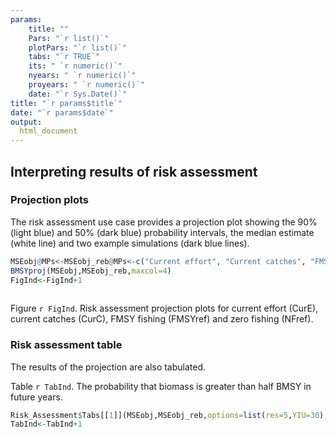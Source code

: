 ```yaml
---
params: 
    title: ""
    Pars: "`r list()`"
    plotPars: "`r list()`"
    tabs: "`r TRUE`"
    its: " `r numeric()`"
    nyears: " `r numeric()`"
    proyears: " `r numeric()`"
    date: "`r Sys.Date()`"
title: "`r params$title`"
date: "`r params$date`"
output:
  html_document
---
```




## Interpreting results of risk assessment

### Projection plots

The risk assessment use case provides a projection plot showing the 90% (light blue) and 50% (dark blue) probability intervals, the median estimate (white line) and two example simulations (dark blue lines).

```r


MSEobj@MPs<-MSEobj_reb@MPs<-c("Current effort", "Current catches", "FMSY fishing", "Zero fishing")
BMSYproj(MSEobj,MSEobj_reb,maxcol=4)
FigInd<-FigInd+1
  
```

Figure `r FigInd`. Risk assessment projection plots for current effort (CurE), current catches (CurC), FMSY fishing (FMSYref) and zero fishing (NFref). 


### Risk assessment table

The results of the projection are also tabulated. 

Table `r TabInd`. The probability that biomass is greater than half BMSY in future years. 

```r

Risk_Assessment$Tabs[[1]](MSEobj,MSEobj_reb,options=list(res=5,YIU=30),rnd=1) 
TabInd<-TabInd+1
```



